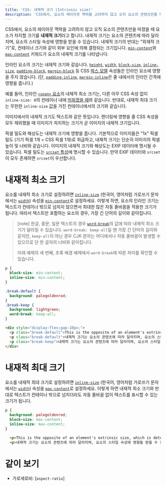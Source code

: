 ```yaml
---
title: 'CSS: 내재적 크기 (Intrinsic size)'
description: 'CSS에서, 요소의 레이아웃 맥락을 고려하지 않고 오직 요소의 콘텐츠만을 따졌을 때 요소가 차지할 크기를 내재적 크기라고 합니다. 내재적 크기는 요소의 콘텐츠에 따라 달라지며, 요소의 스타일 속성에 영향을 받을 수 있습니다.'
---
```


CSS에서, 요소의 레이아웃 맥락을 고려하지 않고 오직 요소의 콘텐츠만을 따졌을 때 요소가 차지할 크기를 **내재적 크기**라고 합니다. 내재적 크기는 요소의 콘텐츠에 따라 달라지며, 요소의 스타일 속성에 영향을 받을 수 있습니다. 내재적 크기의 반대는 "외재적 크기"로, 컨테이너 크기와 같이 외부 요인에 의해 결정되는 크기입니다. [`min-content`]와 [`max-content`] 키워드가 요소의 내재적 크기를 나타냅니다.

인라인 요소의 크기는 내재적 크기와 같습니다. [`height`], [`width`], [`block-size`], [`inline-size`], [`padding-block`], [`margin-block`] 등 CSS [박스 모델] 속성들은 인라인 요소에 영향을 주지 않습니다. (단, [`padding-inline`], [`margin-inline`]은 줄 내에서의 인라인 간격에 영향을 줍니다.)

예를 들어, 인라인 [`<span>` 요소][`<span>`]의 내재적 최소 크기는, 다른 아무 CSS 속성 없이 `inline-size: 0`의 컨테이너 내에 [띄워졌을 때][`float`]와 같습니다. 반대로, 내재적 최대 크기는 무한한 `inline-size` 값을 가진 컨테이너에서의 크기와 같습니다.

이미지에서의 내재적 크기도 텍스트와 같은 뜻입니다. 렌더링에 영향을 줄 CSS 속성을 모두 제외했을 때 이미지가 차지하는 크기가 곧 이미지의 내재적 크기입니다.

픽셀 밀도와 해상도는 내재적 크기에 영향을 줍니다. 기본적으로 이미지들은 "1x" 픽셀 밀도 (기기 픽셀 1개 = CSS 픽셀 1개)로 취급하고, 내재적 크기는 단순히 이미지의 픽셀 높이 및 너비와 같습니다. 이미지의 내재적 크기와 해상도는 EXIF 데이터에 명시될 수 있습니다. 픽셀 밀도는 [`srcset` 특성][`srcset`]에 명시할 수 있습니다. 만약 EXIF 데이터와 `srcset`이 모두 존재하면 `srcset`이 우선합니다.

# 내재적 최소 크기

요소를 내재적 최소 크기로 설정하려면 [`inline-size`] (한국어, 영어처럼 가로쓰기 문자에서는 [`width`]) 속성을 [`min-content`]로 설정하세요. 이렇게 하면, 요소의 인라인 크기는 텍스트가 컨테이너 밖으로 넘치지 않으면서 최대한 많은 자동 줄바꿈을 적용한 크기가 됩니다. 따라서 텍스트만 포함하는 요소의 경우, 가장 긴 단어의 길이와 같아집니다.

> [note]
> 한글, 중문, 일문 텍스트의 경우 [`word-break`]의 값에 따라 내재적 최소 크기가 달라질 수 있습니다. `word-break: keep-all`일 땐 가장 긴 단어의 길이와 같지만, `keep-all`이 아닌 경우 CJK 문자는 어디에서나 자동 줄바꿈이 발생할 수 있으므로 단 한 글자의 너비와 같아집니다.
>
> 아래 예제의 세 번째, 초록 배경 예제에서 `word-break`에 따른 차이를 확인할 수 있습니다.

```css hidden name=minimum
p {
  block-size: min-content;
  inline-size: min-content;
}

.break-default {
  background: palegoldenrod;
}
.break-keep {
  background: lightgreen;
  word-break: keep-all;
}
```

```html hidden name=minimum
<div style="display:flex;gap:10px;">
  <p class="break-default">This is the opposite of an element's extrinsic size, which is determined by external constraints such as container size. This is the opposite of an element's extrinsic size, which is determined by external constraints such as container size.</p>
  <p class="break-default">내재적 크기는 요소의 콘텐츠에 따라 달라지며, 요소의 스타일 속성에 영향을 받을 수 있습니다. 내재적 크기의 반대는 외재적 크기로, 컨테이너 크기와 같이 외부 요인에 의해 결정되는 크기입니다.</p>
  <p class="break-keep">내재적 크기는 요소의 콘텐츠에 따라 달라지며, 요소의 스타일 속성에 영향을 받을 수 있습니다. 내재적 크기의 반대는 외재적 크기로, 컨테이너 크기와 같이 외부 요인에 의해 결정되는 크기입니다.</p>
</div>
```

<LiveExample height={300} lang="css" name="minimum" />

# 내재적 최대 크기

요소를 내재적 최대 크기로 설정하려면 [`inline-size`] (한국어, 영어처럼 가로쓰기 문자에서는 [`width`]) 속성을 [`max-content`]로 설정하세요. 이렇게 하면 내재적 최소 크기와 반대로 텍스트가 컨테이너 밖으로 넘치더라도 자동 줄바꿈 없이 텍스트를 표시할 수 있는 크기가 됩니다.

```css hidden name=maximum
p {
  background: palegoldenrod;
  block-size: max-content;
  inline-size: max-content;
}
```

```html hidden name=maximum
  <p>This is the opposite of an element's extrinsic size, which is determined by external constraints such as container size. This is the opposite of an element's extrinsic size, which is determined by external constraints such as container size.</p>
  <p>내재적 크기는 요소의 콘텐츠에 따라 달라지며, 요소의 스타일 속성에 영향을 받을 수 있습니다. 내재적 크기의 반대는 외재적 크기로, 컨테이너 크기와 같이 외부 요인에 의해 결정되는 크기입니다.</p>
```

<LiveExample height={180} lang="css" name="maximum" />

# 같이 보기

- 가로세로비: [`aspect-ratio`]

[`block-size`]: https://developer.mozilla.org/en-US/docs/Web/CSS/block-size
[`height`]: https://developer.mozilla.org/en-US/docs/Web/CSS/height
[`float`]: https://developer.mozilla.org/en-US/docs/Web/CSS/float
[`inline-size`]: https://developer.mozilla.org/en-US/docs/Web/CSS/inline-size
[`margin-block`]: https://developer.mozilla.org/en-US/docs/Web/CSS/margin-block
[`margin-inline`]: https://developer.mozilla.org/en-US/docs/Web/CSS/margin-inline
[`max-content`]: https://developer.mozilla.org/en-US/docs/Web/CSS/max-width#values
[`min-content`]: https://developer.mozilla.org/en-US/docs/Web/CSS/min-width#values
[`padding-block`]: https://developer.mozilla.org/en-US/docs/Web/CSS/padding-block
[`padding-inline`]: https://developer.mozilla.org/en-US/docs/Web/CSS/padding-inline
[`srcset`]: /docs/Web/HTML/Element/img#term-srcset
[`width`]: https://developer.mozilla.org/en-US/docs/Web/CSS/width
[`word-break`]: https://developer.mozilla.org/en-US/docs/Web/CSS/word-break
[`<span>`]: /docs/Web/HTML/Element/span
[박스 모델]: https://developer.mozilla.org/en-US/docs/Learn_web_development/Core/Styling_basics/Box_model
